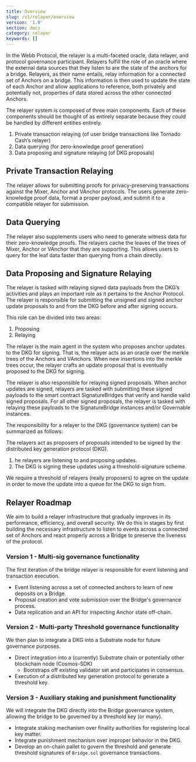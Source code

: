 ```yaml
---
title: Overview
slug: /v1/relayer/overview
version: '1.0'
section: docs
category: relayer
keywords: []
---
```


In the Webb Protocol, the relayer is a multi-faceted oracle, data relayer, and protocol governance participant. 
Relayers fulfill the role of an oracle where the external data sources that they listen to are the state of the 
anchors for a bridge. Relayers, as their name entails, relay information for a connected set of Anchors on a bridge. 
This information is then used to update the state of each Anchor and allow applications to reference, both privately 
and potentially not, properties of data stored across the other connected Anchors.

The relayer system is composed of three main components. Each of these components should be thought of as entirely 
separate because they could be handled by different entities entirely.

1. Private transaction relaying (of user bridge transactions like Tornado Cash’s relayer)
2. Data querying (for zero-knowledge proof generation)
3. Data proposing and signature relaying (of DKG proposals)

## Private Transaction Relaying
The relayer allows for submitting proofs for privacy-preserving transactions against the Mixer, Anchor and 
VAnchor protocols. The users generate zero-knowledge proof data, format a proper payload, and submit it to a 
compatible relayer for submission.

## Data Querying
The relayer also supplements users who need to generate witness data for their zero-knowledge proofs. The 
relayers cache the leaves of the trees of Mixer, Anchor or VAnchor that they are supporting. This allows users 
to query for the leaf data faster than querying from a chain directly.

## Data Proposing and Signature Relaying
The relayer is tasked with relaying signed data payloads from the DKG’s activities and plays an important role 
as it pertains to the Anchor Protocol. The relayer is responsible for submitting the unsigned and signed anchor 
update proposals to and from the DKG before and after signing occurs.

This role can be divided into two areas:

1. Proposing
2. Relaying

The relayer is the main agent in the system who proposes anchor updates to the DKG for signing. That is, the 
relayer acts as an oracle over the merkle trees of the Anchors and VAnchors. When new insertions into the 
merkle trees occur, the relayer crafts an update proposal that is eventually proposed to the DKG for signing.

The relayer is also responsible for relaying signed proposals. When anchor updates are signed, relayers are 
tasked with submitting these signed payloads to the smart contract SignatureBridges that verify and handle 
valid signed proposals. For all other signed proposals, the relayer is tasked with relaying these payloads 
to the SignatureBridge instances and/or Governable instances.

The responsibility for a relayer to the DKG (governance system) can be summarized as follows:

The relayers act as proposers of proposals intended to be signed by the distributed key generation protocol (DKG).

1. he relayers are listening to and proposing updates.
2. The DKG is signing these updates using a threshold-signature scheme.

We require a threshold of relayers (really proposers) to agree on the update in order to move the update into 
a queue for the DKG to sign from.

## Relayer Roadmap

We aim to build a relayer infrastructure that gradually improves in its performance, efficiency, and overall 
security. We do this in stages by first building the necessary infrastructure to listen to events across a 
connected set of Anchors and react properly across a Bridge to preserve the liveness of the protocol.

### **Version 1 - Multi-sig governance functionality**

The first iteration of the bridge relayer is responsible for event listening and transaction execution.

- Event listening across a set of connected anchors to learn of new deposits on a Bridge.
- Proposal creation and vote submission over the Bridge's governance process.
- Data replication and an API for inspecting Anchor state off-chain.

### **Version 2 - Multi-party Threshold governance functionality**

We then plan to integrate a DKG into a Substrate node for future governance purposes.

- Direct integration into a (currently) Substrate chain or potentially other blockchain node (Cosmos-SDK)
  - Bootstraps off existing validator set and participates in consensus.
- Execution of a distributed key generation protocol to generate a threshold key.

### **Version 3 - Auxiliary staking and punishment functionality**

We will integrate the DKG directly into the Bridge governance system, allowing the bridge to be governed by a threshold key (or many).

- Integrate staking mechanism over finality authorities for registering local key matter.
- Integrate punishment mechanism over improper behavior in the DKG.
- Develop an on-chain pallet to govern the threshold and generate threshold signatures of `Bridge.sol` governance transactions.
